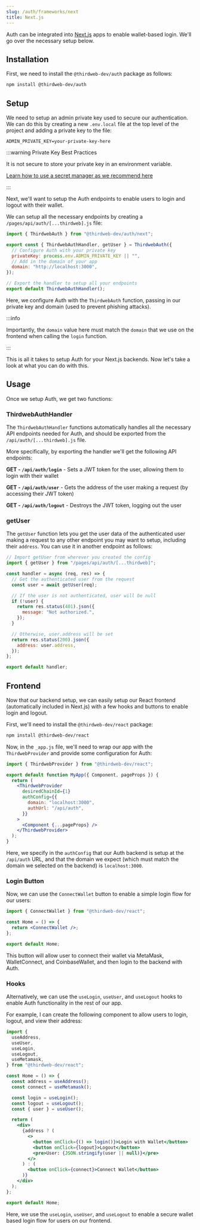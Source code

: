 ```yaml
---
slug: /auth/frameworks/next
title: Next.js
---
```



Auth can be integrated into [Next.js](https://nextjs.org) apps to enable wallet-based login. We'll go over the necessary setup below.

<div className="row" style={{ marginTop: 24 }}>
  <div className="col col--12">
    <QuickstartCard
      name="Example Repo: Next.js with Auth"
      link="https://github.com/thirdweb-example/thirdweb-auth-next"
      description="Add wallet-based login to your Next.js app"
      image="/assets/languages/nextjs.png"
    />
  </div>
</div>

## Installation

First, we need to install the `@thirdweb-dev/auth` package as follows:

```bash npm2yarn
npm install @thirdweb-dev/auth
```

## Setup

We need to setup an admin private key used to secure our authentication. We can do this by creating a new `.env.local` file at the top level of the project and adding a private key to the file:

```
ADMIN_PRIVATE_KEY=your-private-key-here
```

:::warning Private Key Best Practices

It is not secure to store your private key in an environment variable.

[Learn how to use a secret manager as we recommend here](/sdk/set-up-the-sdk/securing-your-private-key)

:::

Next, we'll want to setup the Auth endpoints to enable users to login and logout with their wallet.

We can setup all the necessary endpoints by creating a `/pages/api/auth/[...thirdweb].js` file:

```javascript file=/pages/api/auth/[...thirdweb].js
import { ThirdwebAuth } from "@thirdweb-dev/auth/next";

export const { ThirdwebAuthHandler, getUser } = ThirdwebAuth({
  // Configure Auth with your private key
  privateKey: process.env.ADMIN_PRIVATE_KEY || "",
  // Add in the domain of your app
  domain: "http://localhost:3000",
});

// Export the handler to setup all your endpoints
export default ThirdwebAuthHandler();
```

Here, we configure Auth with the `ThirdwebAuth` function, passing in our private key and domain (used to prevent phishing attacks).

:::info

Importantly, the `domain` value here must match the `domain` that we use on the frontend when calling the `login` function.

:::

This is all it takes to setup Auth for your Next.js backends. Now let's take a look at what you can do with this.

## Usage

Once we setup Auth, we get two functions:

### ThirdwebAuthHandler

The `ThirdwebAuthHandler` functions automatically handles all the necessary API endpoints needed for Auth, and should be exported from the `/api/auth/[...thirdweb].js` file.

More specifically, by exporting the handler we'll get the following API endpoints:

**GET - `/api/auth/login`** - Sets a JWT token for the user, allowing them to login with their wallet

**GET - `/api/auth/user`** - Gets the address of the user making a request (by accessing their JWT token)

**GET - `/api/auth/logout`** - Destroys the JWT token, logging out the user

### getUser

The `getUser` function lets you get the user data of the authenticated user making a request to any other endpoint you may want to setup, including their `address`. You can use it in another endpoint as follows:

```javascript
// Import getUser from wherever you created the config
import { getUser } from "/pages/api/auth/[...thirdweb]";

const handler = async (req, res) => {
  // Get the authenticated user from the request
  const user = await getUser(req);

  // If the user is not authenticated, user will be null
  if (!user) {
    return res.status(401).json({
      message: "Not authorized.",
    });
  }

  // Otherwise, user.address will be set
  return res.status(200).json({
    address: user.address,
  });
};

export default handler;
```

## Frontend

Now that our backend setup, we can easily setup our React frontend (automatically included in Next.js) with a few hooks and buttons to enable login and logout.

First, we'll need to install the `@thirdweb-dev/react` package:

```bash npm2yarn
npm install @thirdweb-dev/react
```

Now, in the `_app.js` file, we'll need to wrap our app with the `ThirdwebProvider` and provide some configuration for Auth:

```jsx
import { ThirdwebProvider } from "@thirdweb-dev/react";

export default function MyApp({ Component, pageProps }) {
  return (
    <ThirdwebProvider
      desiredChainId={1}
      authConfig={{
        domain: "localhost:3000",
        authUrl: "/api/auth",
      }}
    >
      <Component {...pageProps} />
    </ThirdwebProvider>
  );
}
```

Here, we specify in the `authConfig` that our Auth backend is setup at the `/api/auth` URL, and that the domain we expect (which must match the domain we selected on the backend) is `localhost:3000`.

### Login Button

Now, we can use the `ConnectWallet` button to enable a simple login flow for our users:

```jsx
import { ConnectWallet } from "@thirdweb-dev/react";

const Home = () => {
  return <ConnectWallet />;
};

export default Home;
```

This button will allow user to connect their wallet via MetaMask, WalletConnect, and CoinbaseWallet, and then login to the backend with Auth.

### Hooks

Alternatively, we can use the `useLogin`, `useUser`, and `useLogout` hooks to enable Auth functionality in the rest of our app.

For example, I can create the following component to allow users to login, logout, and view their address:

```jsx
import {
  useAddress,
  useUser,
  useLogin,
  useLogout,
  useMetamask,
} from "@thirdweb-dev/react";

const Home = () => {
  const address = useAddress();
  const connect = useMetamask();

  const login = useLogin();
  const logout = useLogout();
  const { user } = useUser();

  return (
    <div>
      {address ? (
        <>
          <button onClick={() => login()}>Login with Wallet</button>
          <button onClick={logout}>Logout</button>
          <pre>User: {JSON.stringify(user || null)}</pre>
        </>
      ) : (
        <button onClick={connect}>Connect Wallet</button>
      )}
    </div>
  );
};

export default Home;
```

Here, we use the `useLogin`, `useUser`, and `useLogout` to enable a secure wallet based login flow for users on our frontend.
